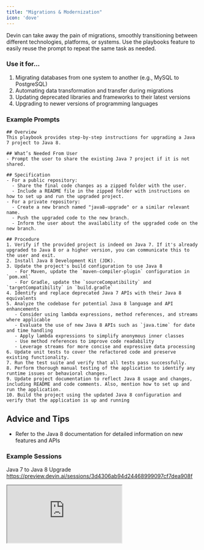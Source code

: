 ```yaml
---
title: "Migrations & Modernization"
icon: 'dove'
---
```


Devin can take away the pain of migrations, smoothly transitioning between different technologies, platforms, or systems. Use the playbooks feature to easily reuse the prompt to repeat the same task as needed. 

### Use it for… 
1. Migrating databases from one system to another (e.g., MySQL to PostgreSQL)
2. Automating data transformation and transfer during migrations
3. Updating deprecated libraries and frameworks to their latest versions
4. Upgrading to newer versions of programming languages

### Example Prompts

<AccordionGroup>
  <Accordion title="Java 7 to Java 8 Upgrade Playbook">

    ## Overview
    This playbook provides step-by-step instructions for upgrading a Java 7 project to Java 8.
    
    ## What’s Needed From User
    - Prompt the user to share the existing Java 7 project if it is not shared.
    
    ## Specification
    - For a public repository:
      - Share the final code changes as a zipped folder with the user.
      - Include a README file in the zipped folder with instructions on how to set up and run the upgraded project.
    - For a private repository:
      - Create a new branch named "java8-upgrade" or a similar relevant name.
      - Push the upgraded code to the new branch.
      - Inform the user about the availability of the upgraded code on the new branch.
    
    ## Procedure
    1. Verify if the provided project is indeed on Java 7. If it's already upgraded to Java 8 or a higher version, you can communicate this to the user and exit.
    2. Install Java 8 Development Kit (JDK).
    3. Update the project's build configuration to use Java 8
       - For Maven, update the `maven-compiler-plugin` configuration in `pom.xml`
       - For Gradle, update the `sourceCompatibility` and `targetCompatibility` in `build.gradle`
    4. Identify and replace deprecated Java 7 APIs with their Java 8 equivalents
    5. Analyze the codebase for potential Java 8 language and API enhancements
       - Consider using lambda expressions, method references, and streams where applicable
       - Evaluate the use of new Java 8 APIs such as `java.time` for date and time handling
       - Apply lambda expressions to simplify anonymous inner classes
       - Use method references to improve code readability
       - Leverage streams for more concise and expressive data processing
    6. Update unit tests to cover the refactored code and preserve existing functionality.
    7. Run the test suite and verify that all tests pass successfully.
    8. Perform thorough manual testing of the application to identify any runtime issues or behavioral changes.
    9. Update project documentation to reflect Java 8 usage and changes, including README and code comments. Also, mention how to set up and run the application.
    10. Build the project using the updated Java 8 configuration and verify that the application is up and running

## Advice and Tips
- Refer to the Java 8 documentation for detailed information on new features and APIs
 </Accordion>
</AccordionGroup>

### Example Sessions

Java 7 to Java 8 Upgrade
https://preview.devin.ai/sessions/3d4306ab94d24468999097cf7dea908f
<iframe src="https://preview.devin.ai/sessions/3d4306ab94d24468999097cf7dea908f"> </iframe>


